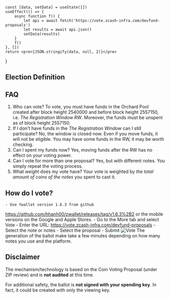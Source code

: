 
    const [data, setData] = useState([])
    useEffect(() => {
        async function f() {
            let api = await fetch('https://vote.zcash-infra.com/devfund-proposals')
            let results = await api.json()
            setData(results)
        }
        f()
    }, [])
    return <pre>{JSON.stringify(data, null, 2)}</pre>
}

## Election Definition

<ElectionJson/>

## FAQ

1. Who can vote? 
To vote, you must have funds in the Orchard Pool created after block height 
2540000 and before block height 2557150, i.e. *The Registration Window RW*.
Moreover, the funds must be unspent as of block height 2557150.
1. If I don't have funds in the *The Registration Window* can I still
participate?
No, the window is closed now. Even if you move funds, it will not be 
eligible. You may have some funds in the RW, it may be worth checking.
1. Can I spent my funds now?
Yes, moving funds after the RW has no effect on your voting power.
1. Can I vote for more than one proposal?
Yes, but with different notes. You simply repeat the voting process.
1. What *weight* does my vote have?
Your vote is weighted by *the total amount of coins of the notes* you
spent to cast it.

## How do I vote?
    - Use Ywallet version 1.6.3 from github 
https://github.com/hhanh00/zwallet/releases/tag/v1.6.3%2B2
or the mobile versions on the Google and Apple Stores.
    - Go to the More tab and select Vote
    - Enter the URL: https://vote.zcash-infra.com/devfund-proposals
    - Select the note or notes
    - Select the proposal
    - Submit
![Vote](./2024-07-11_10-00-00.gif)
<Callout>
The generation of the ballot make take a few minutes depending
on how many notes you use and the platform.
</Callout>

## Disclaimer

The mechanism/technology is based on the Coin Voting Proposal (under ZIP review)
and is **not audited** at this time.

For additional safety, the ballot is **not signed with your spending key**.
In fact, it could be created with only the viewing key.
